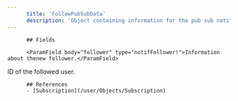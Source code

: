 ```yaml
---
      title: 'FollowPubSubData'
      description: 'Object containing information for the pub sub notifiocation.'
---
```

          
          ## Fields
          
          <ParamField body="follower" type="notifFollower!">Information about thenew follower.</ParamField>
<ParamField body="targetId" type="String!">ID of the followed user.</ParamField>
          
          ## References
          - [Subscription](/user/Objects/Subscription)
      